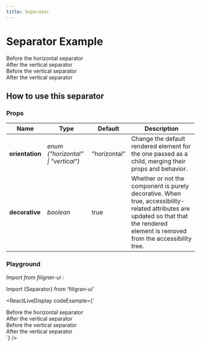 ```yaml
---
title: Separator
---
```


# Separator Example

<div>
  <div>Before the horizontal separator</div>
  <Separator className="my-4" />
  <div>After the vertical separator</div>
  <div className="flex h-5 items-center space-x-4 text-sm">
    <div>Before the vertical separator</div>
    <Separator orientation="vertical" />
    <div>After the vertical separator</div>
  </div>
</div>

## How to use this separator

### Props

| Name            | Type                                | Default      | Description                                                                                                                                                                          |
| --------------- | ----------------------------------- | ------------ | ------------------------------------------------------------------------------------------------------------------------------------------------------------------------------------ |
| **orientation** | _enum ("horizontal" \| "vertical")_ | "horizontal" | Change the default rendered element for the one passed as a child, merging their props and behavior.                                                                                 |
| **decorative**  | _boolean_                           | true         | Whether or not the component is purely decorative. When true, accessibility-related attributes are updated so that that the rendered element is removed from the accessibility tree. |

### Playground

_Import from filigran-ui :_

Import \{Separator\} from 'filigran-ui'

<ReactLiveDisplay
  codeExample={`<div>
  <div>
    Before the horizontal separator
  </div>
  <Separator className="my-4" />
    <div>
        After the vertical separator
    </div>
    <div className={tw(\`flex h-5 items-center space-x-4 text-sm\`)}>
    <div>Before the vertical separator</div>
    <Separator orientation="vertical" />
    <div>After the vertical separator</div>
  </div>
</div>`}
/>
